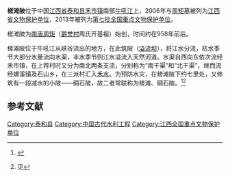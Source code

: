 {{coord|26|49|48|N|114|41|33|E|display=title|scale:10000}}
{{文物保护单位
| 级别 = 全国
| 名称 = 槎滩陂
| 图片 = 
| 所在 = [[泰和县|泰和县]]
| 分类 = 古建筑
| 时代 = 五代
| 编号 = 7-1102-3-400
| 登录 = 2013年3月
}}

'''槎滩陂'''位于中国[[江西省|江西省]][[泰和县|泰和县]][[禾市镇|禾市镇]]南部[[牛吼江|牛吼江]]上，2006年与[[周矩墓|周矩墓]]被列为[[江西省文物保护单位|江西省文物保护单位]]，2013年被列为[[第七批全国重点文物保护单位|第七批全国重点文物保护单位]]。

槎滩陂为[[南唐|南唐]][[周矩|周矩]]（[[爵誉村|爵誉村]]周氏开基祖）始创，时间约在958年前后。

槎滩陂位于牛吼江从峡谷流出的地方，在此筑陂（[[溢流坝|溢流坝]]），将江水分流，枯水季节大部分水量流向水渠，丰水季节则江水溢流入天然河道。水渠自西向东依次流经禾市镇，在上蒋村时又分为南北两条支流，分别称为“南干渠”和“北干渠”，继而流经螺溪镇及石山乡，在三派村汇入[[禾水|禾水]]。为预防水灾，在槎滩陂下约七里处，又修筑有一段减水的小陂——碉石陂，故二者常联称为槎滩、碉石陂。<ref>{{cite journal|title=陂堰、乡族与国家——以泰和县槎滩、碉石陂为中心|author=衷海燕, 唐元平|journal=农业考古|year=2005|volume=|issue=3|pages=|url=http://eco.guoxue.com/article.php/7043}}{{dead link|date=2018年3月 |bot=InternetArchiveBot |fix-attempted=yes }}</ref><ref>{{cite journal|title=槎滩陂——千年不败的灌溉工程|author=许怀林|journal=|year=|volume=|issue=|pages=|url=http://eco.guoxue.com/article.php/20505}}{{dead link|date=2018年3月 |bot=InternetArchiveBot |fix-attempted=yes }}见{{Cite book |title=漆侠先生纪念文集 |publisher=河北大学出版社 |year=2002 |isbn=9787810288576 |pages= }}</ref>

==参考文献==
{{reflist}}

{{江西全国重点文物保护单位}}

{{DEFAULTSORT:cha}}
[[Category:泰和县|Category:泰和县]]
[[Category:中国古代水利工程|Category:中国古代水利工程]]
[[Category:江西全国重点文物保护单位|Category:江西全国重点文物保护单位]]